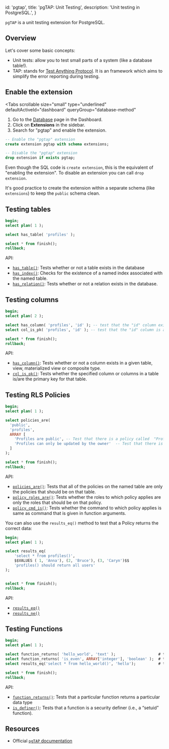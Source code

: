 
  id: 'pgtap',
  title: 'pgTAP: Unit Testing',
  description: 'Unit testing in PostgreSQL.',
}

`pgTAP` is a unit testing extension for PostgreSQL.

## Overview

Let's cover some basic concepts:

- Unit tests: allow you to test small parts of a system (like a database table!).
- TAP: stands for [Test Anything Protocol](http://testanything.org/). It is an framework which aims to simplify the error reporting during testing.

## Enable the extension

<Tabs
  scrollable
  size="small"
  type="underlined"
  defaultActiveId="dashboard"
  queryGroup="database-method"
>
<TabPanel id="dashboard" label="Dashboard">

1. Go to the [Database](https://supabase.com/dashboard/project/_/database/tables) page in the Dashboard.
2. Click on **Extensions** in the sidebar.
3. Search for "pgtap" and enable the extension.

</TabPanel>
<TabPanel id="sql" label="SQL">

```sql
-- Enable the "pgtap" extension
create extension pgtap with schema extensions;

-- Disable the "pgtap" extension
drop extension if exists pgtap;
```

Even though the SQL code is `create extension`, this is the equivalent of "enabling the extension".
To disable an extension you can call `drop extension`.

It's good practice to create the extension within a separate schema (like `extensions`) to keep the `public` schema clean.

</TabPanel>
</Tabs>

## Testing tables

```sql
begin;
select plan( 1 );

select has_table( 'profiles' );

select * from finish();
rollback;
```

API:

- [`has_table()`](https://pgtap.org/documentation.html#has_table): Tests whether or not a table exists in the database
- [`has_index()`](https://pgtap.org/documentation.html#has_index): Checks for the existence of a named index associated with the named table.
- [`has_relation()`](https://pgtap.org/documentation.html#has_relation): Tests whether or not a relation exists in the database.

## Testing columns

```sql
begin;
select plan( 2 );

select has_column( 'profiles', 'id' ); -- test that the "id" column exists in the "profiles" table
select col_is_pk( 'profiles', 'id' ); -- test that the "id" column is a primary key

select * from finish();
rollback;
```

API:

- [`has_column()`](https://pgtap.org/documentation.html#has_column): Tests whether or not a column exists in a given table, view, materialized view or composite type.
- [`col_is_pk()`](https://pgtap.org/documentation.html#col_is_pk): Tests whether the specified column or columns in a table is/are the primary key for that table.

## Testing RLS Policies

```sql
begin;
select plan( 1 );

select policies_are(
  'public',
  'profiles',
  ARRAY [
    'Profiles are public', -- Test that there is a policy called  "Profiles are public" on the "profiles" table.
    'Profiles can only be updated by the owner'  -- Test that there is a policy called  "Profiles can only be updated by the owner" on the "profiles" table.
  ]
);

select * from finish();
rollback;
```

API:

- [`policies_are()`](https://pgtap.org/documentation.html#policies_are): Tests that all of the policies on the named table are only the policies that should be on that table.
- [`policy_roles_are()`](https://pgtap.org/documentation.html#policy_roles_are): Tests whether the roles to which policy applies are only the roles that should be on that policy.
- [`policy_cmd_is()`](https://pgtap.org/documentation.html#policy_cmd_is): Tests whether the command to which policy applies is same as command that is given in function arguments.

You can also use the `results_eq()` method to test that a Policy returns the correct data:

```sql
begin;
select plan( 1 );

select results_eq(
    'select * from profiles()',
    $$VALUES ( 1, 'Anna'), (2, 'Bruce'), (3, 'Caryn')$$
    'profiles() should return all users'
);


select * from finish();
rollback;
```

API:

- [`results_eq()`](https://pgtap.org/documentation.html#results_eq)
- [`results_ne()`](https://pgtap.org/documentation.html#results_ne)

## Testing Functions

```sql
begin;
select plan( 1 );

select function_returns( 'hello_world', 'text' );                   # test if the function "hello_world" returns text
select function_returns( 'is_even', ARRAY['integer'], 'boolean' );  # test if the function "is_even" returns a boolean
select results_eq('select * from hello_world()', 'hello');          # test if the function "hello_world" returns "hello"

select * from finish();
rollback;
```

API:

- [`function_returns()`](https://pgtap.org/documentation.html#function_returns): Tests that a particular function returns a particular data type
- [`is_definer()`](https://pgtap.org/documentation.html#is_definer): Tests that a function is a security definer (i.e., a “setuid” function).

## Resources

- Official [`pgTAP` documentation](https://pgtap.org/)


